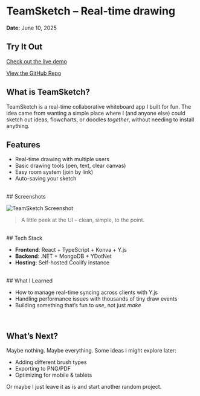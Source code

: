 #  TeamSketch – Real-time drawing
**Date:** June 10, 2025

##  Try It Out

[ Check out the live demo](soon)

[ View the GitHub Repo](https://github.com/hajduty/teamsketch)

##  What is TeamSketch?

TeamSketch is a real-time collaborative whiteboard app I built for fun. The idea came from wanting a simple place where I (and anyone else) could sketch out ideas, flowcharts, or doodles *together*, without needing to install anything.

## Features

-  Real-time drawing with multiple users
-  Basic drawing tools (pen, text, clear canvas)
-  Easy room system (join by link)
-  Auto-saving your sketch
<br/>
##  Screenshots

![TeamSketch Screenshot](https://imgur.com/4rdRkqk.png)
> A little peek at the UI – clean, simple, to the point.
<br/>
##  Tech Stack

- **Frontend**: React + TypeScript + Konva + Y.js  
- **Backend**: .NET + MongoDB + YDotNet  
- **Hosting**: Self-hosted Coolify instance
<br/>
##  What I Learned

- How to manage real-time syncing across clients with Y.js
- Handling performance issues with thousands of tiny draw events
- Building something that’s fun to *use*, not just *make*
<br/>

##  What’s Next?
Maybe nothing. Maybe everything. Some ideas I might explore later:

- Adding different brush types
- Exporting to PNG/PDF
- Optimizing for mobile & tablets

Or maybe I just leave it as is and start another random project.